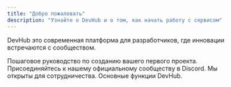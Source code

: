 ```yaml
---
title: "Добро пожаловать"
description: "Узнайте о DevHub и о том, как начать работу с сервисом"
---
```


DevHub это современная платформа для разработчиков, где инновации встречаются с сообществом.

<Columns cols={3}>
  <Card title="Начало работы" icon="stairs" iconType="regular" href="/development">
    Пошаговое руководство по созданию вашего первого проекта.
  </Card>
  <Card title="Сообщество" icon="discord" iconType="regular" href="/essentials/settings">
    Присоединяйтесь к нашему официальному сообществу в Discord.
  </Card>
  <Card title="Партнерская программа" icon="handshake" href="/essentials/navigation">
    Мы открыты для сотрудничества.
  </Card>
  <Card title="Функции" icon="suitcase" href="/api-reference/introduction">
    Основные функции DevHub.
  </Card>
</Columns>